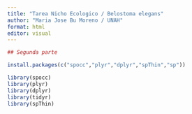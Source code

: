 ---
title: "Tarea Nicho Ecologico / Belostoma elegans"
author: "Maria Jose Bu Moreno / UNAH"
format: html
editor: visual
---
::: panel-tabset

```{r}

## Segunda parte

install.packages(c("spocc","plyr","dplyr","spThin","sp"))

library(spocc) 
library(plyr)
library(dplyr)
library(tidyr)
library(spThin)



```
:::
